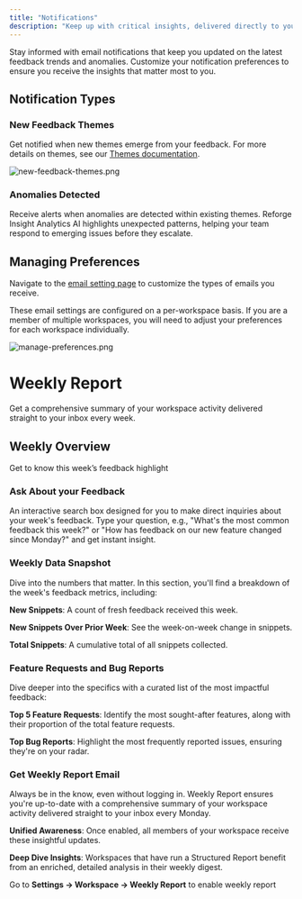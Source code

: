 ```yaml
---
title: "Notifications"
description: "Keep up with critical insights, delivered directly to your inbox"
---
```


Stay informed with email notifications that keep you updated on the latest feedback trends and anomalies. Customize your notification preferences to ensure you receive the insights that matter most to you.

## Notification Types

### New Feedback Themes

Get notified when new themes emerge from your feedback. For more details on themes, see our [Themes documentation](/themes).

![new-feedback-themes.png](/images/new-feedback-themes.png)

### Anomalies Detected

Receive alerts when anomalies are detected within existing themes. Reforge Insight Analytics AI highlights unexpected patterns, helping your team respond to emerging issues before they escalate.

## **Managing Preferences**

Navigate to the [email setting page](https://insights.reforge.com/w/default/settings/emails/) to customize the types of emails you receive.

<Note>
  These email settings are configured on a per-workspace basis. If you are a
  member of multiple workspaces, you will need to adjust your preferences for
  each workspace individually.
</Note>

![manage-preferences.png](/images/manage-preferences.png)

# Weekly Report

Get a comprehensive summary of your workspace activity delivered straight to your inbox every week.

## Weekly Overview

Get to know this week’s feedback highlight

### Ask About your Feedback

An interactive search box designed for you to make direct inquiries about your week's feedback. Type your question, e.g., "What's the most common feedback this week?" or "How has feedback on our new feature changed since Monday?" and get instant insight.

### Weekly Data Snapshot

Dive into the numbers that matter. In this section, you'll find a breakdown of the week's feedback metrics, including:

**New Snippets**: A count of fresh feedback received this week.

**New Snippets Over Prior Week**: See the week-on-week change in snippets.

**Total Snippets**: A cumulative total of all snippets collected.

### Feature Requests and Bug Reports

Dive deeper into the specifics with a curated list of the most impactful feedback:

**Top 5 Feature Requests**: Identify the most sought-after features, along with their proportion of the total feature requests.

**Top Bug Reports**: Highlight the most frequently reported issues, ensuring they're on your radar.

### Get Weekly Report Email

Always be in the know, even without logging in. Weekly Report ensures you're up-to-date with a comprehensive summary of your workspace activity delivered straight to your inbox every Monday.

**Unified Awareness**: Once enabled, all members of your workspace receive these insightful updates.

**Deep Dive Insights**: Workspaces that have run a Structured Report benefit from an enriched, detailed analysis in their weekly digest.

Go to **Settings → Workspace → Weekly Report** to enable weekly report